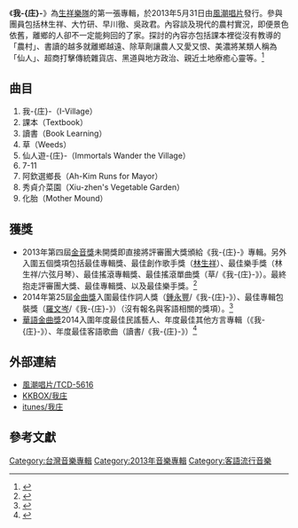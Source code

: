 {{NoteTA
|1 = zh-cn:我庄; zh-tw:我庄
}}

{{Infobox Album
| Name = 生祥樂隊
| Original_name = 
| Type = 專輯
| Longtype =
| Artist = [[生祥樂隊|生祥樂隊]]
| Cover =
| Released = 2013年5月31日
| Recorded = <!--錄製日期-->
| Genre = 世界音樂
| Length = <!--歌曲總長度（時間）-->
| Label =[[風潮音樂|風潮音樂]]
| Reviews = 
| Last album = [[大地書房|大地書房]]<br/>（2010）
| This album = '''我-{庄}-'''<br/>（2013）
| Next album = [[圍庄|圍庄]]<br/>（2016）
}}

《'''我-{庄}-'''》為[[生祥樂隊|生祥樂隊]]的第一張專輯，於2013年5月31日由[[風潮唱片|風潮唱片]]發行。參與團員包括林生祥、大竹研、早川徹、吳政君。內容談及現代的農村實況，即便景色依舊，離鄉的人卻不一定能夠回的了家。探討的內容亦包括課本裡從沒有教導的「農村」、書讀的越多就離鄉越遠、除草劑讓農人又愛又恨、美濃將某類人稱為「仙人」、超商打擊傳統雜貨店、黑道與地方政治、親近土地療癒心靈等。<ref>{{Cite web |url=https://www.youtube.com/watch?v=I-W6bfbQVhs |title=鍾永豐：我庄概念分享，「我庄開始於東、西、南、北；春、夏、秋、冬。」 |access-date=2017-03-17 |archive-date=2016-04-11 |archive-url=https://web.archive.org/web/20160411183940/https://www.youtube.com/watch?v=I-W6bfbQVhs |dead-url=no }}</ref>

==曲目==
#我-{庄}-（I-Village）
#課本（Textbook）
#讀書（Book Learning）
#草（Weeds）
#仙人遊-{庄}-（Immortals Wander the Village）
#7-11
#阿欽選鄉長（Ah-Kim Runs for Mayor）
#秀貞介菜園（Xiu-zhen's Vegetable Garden）
#化胎（Mother Mound）

==獲獎==
*2013年第四屆[[金音獎|金音獎]]未開獎即直接將評審團大獎頒給《我-{庄}-》專輯。另外入圍五個獎項包括最佳專輯獎、最佳創作歌手獎（[[林生祥|林生祥]]）、最佳樂手獎（林生祥/六弦月琴）、最佳搖滾專輯獎、最佳搖滾單曲獎（草/《我-{庄}-》）。最終抱走評審團大獎、最佳專輯獎、以及最佳樂手獎。<ref>{{Cite web |url=http://www.nownews.com/n/2013/09/27/979755 |title=「第四屆金音創作獎」入圍名單揭曉　徐崇憲獲傑出貢獻獎 |access-date=2017-03-17 |archive-date=2015-12-08 |archive-url=https://web.archive.org/web/20151208070251/http://www.nownews.com/n/2013/09/27/979755 |dead-url=no }}</ref>
*2014年第25屆[[金曲獎|金曲獎]]入圍最佳作詞人獎（[[鍾永豐|鍾永豐]]/《我-{庄}-》）、最佳專輯包裝獎（[[羅文岑|羅文岑]]/《我-{庄}-》）（沒有報名與客語相關的獎項）。<ref>{{Cite web |url=http://www.cna.com.tw/news/firstnews/201405205007-1.aspx |title=第25屆金曲獎入圍暨得獎完整名單 |access-date=2017-03-17 |archive-date=2018-09-17 |archive-url=https://web.archive.org/web/20180917180318/http://www.cna.com.tw/news/firstnews/201405205007-1.aspx |dead-url=no }}</ref>
*[[華語金曲獎|華語金曲獎]]2014入圍年度最佳民謠藝人、年度最佳其他方言專輯（《我-{庄}-》）、年度最佳客語歌曲（讀書/《我-{庄}-》）<ref>{{Cite web |url=http://www.chinesemusicawards.org/News/News/2014/0530/450.html |title=“華語金曲獎2014”廣州影音展公佈提名 |access-date=2017-03-17 |archive-date=2018-05-24 |archive-url=https://web.archive.org/web/20180524151632/http://www.chinesemusicawards.org/News/News/2014/0530/450.html |dead-url=no }}</ref>

==外部連結==
*[http://store.windmusic.com.tw/zh/CD/TCD-5616 風潮唱片/TCD-5616] {{Wayback|url=http://store.windmusic.com.tw/zh/CD/TCD-5616 |date=20200715182435 }}
*[https://www.kkbox.com/tw/tc/album/U-C2nJFeGZDJgo0F5bpl0091-index.html KKBOX/我庄] {{Wayback|url=https://www.kkbox.com/tw/tc/album/U-C2nJFeGZDJgo0F5bpl0091-index.html |date=20170318084621 }}
*[https://itunes.apple.com/tw/album/wo-zhuang/id651387542?l=zh itunes/我庄] {{Wayback|url=https://itunes.apple.com/tw/album/wo-zhuang/id651387542?l=zh |date=20170318090134 }}

== 參考文獻 ==
{{reflist}}

{{Portal bar|台灣|音樂}}
[[Category:台灣音樂專輯|Category:台灣音樂專輯]]
[[Category:2013年音樂專輯|Category:2013年音樂專輯]]
[[Category:客語流行音樂|Category:客語流行音樂]]